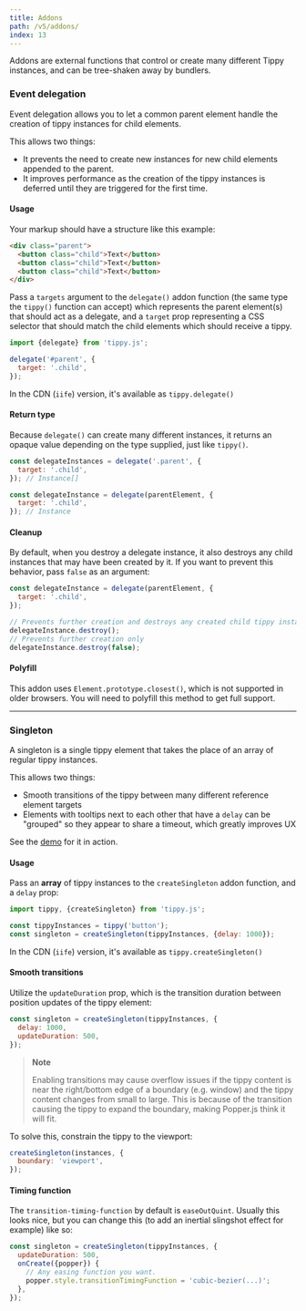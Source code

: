 ---
title: Addons
path: /v5/addons/
index: 13
---

Addons are external functions that control or create many different Tippy
instances, and can be tree-shaken away by bundlers.

### Event delegation

Event delegation allows you to let a common parent element handle the creation
of tippy instances for child elements.

This allows two things:

- It prevents the need to create new instances for new child elements appended
  to the parent.
- It improves performance as the creation of the tippy instances is deferred
  until they are triggered for the first time.

#### Usage

Your markup should have a structure like this example:

```html
<div class="parent">
  <button class="child">Text</button>
  <button class="child">Text</button>
  <button class="child">Text</button>
</div>
```

Pass a `targets` argument to the `delegate()` addon function (the same type the
`tippy()` function can accept) which represents the parent element(s) that
should act as a delegate, and a `target` prop representing a CSS selector that
should match the child elements which should receive a tippy.

```js
import {delegate} from 'tippy.js';

delegate('#parent', {
  target: '.child',
});
```

In the CDN (`iife`) version, it's available as `tippy.delegate()`

#### Return type

Because `delegate()` can create many different instances, it returns an opaque
value depending on the type supplied, just like `tippy()`.

```js
const delegateInstances = delegate('.parent', {
  target: '.child',
}); // Instance[]

const delegateInstance = delegate(parentElement, {
  target: '.child',
}); // Instance
```

#### Cleanup

By default, when you destroy a delegate instance, it also destroys any child
instances that may have been created by it. If you want to prevent this
behavior, pass `false` as an argument:

```js
const delegateInstance = delegate(parentElement, {
  target: '.child',
});

// Prevents further creation and destroys any created child tippy instances
delegateInstance.destroy();
// Prevents further creation only
delegateInstance.destroy(false);
```

#### Polyfill

This addon uses `Element.prototype.closest()`, which is not supported in older
browsers. You will need to polyfill this method to get full support.

---

### Singleton

A singleton is a single tippy element that takes the place of an array of
regular tippy instances.

This allows two things:

- Smooth transitions of the tippy between many different reference element
  targets
- Elements with tooltips next to each other that have a `delay` can be "grouped"
  so they appear to share a timeout, which greatly improves UX

See the [demo](/#singleton) for it in action.

#### Usage

Pass an **array** of tippy instances to the `createSingleton` addon function,
and a `delay` prop:

```js
import tippy, {createSingleton} from 'tippy.js';

const tippyInstances = tippy('button');
const singleton = createSingleton(tippyInstances, {delay: 1000});
```

In the CDN (`iife`) version, it's available as `tippy.createSingleton()`

#### Smooth transitions

Utilize the `updateDuration` prop, which is the transition duration between
position updates of the tippy element:

```js
const singleton = createSingleton(tippyInstances, {
  delay: 1000,
  updateDuration: 500,
});
```

> **Note**
>
> Enabling transitions may cause overflow issues if the tippy content is near
> the right/bottom edge of a boundary (e.g. window) and the tippy content
> changes from small to large. This is because of the transition causing the
> tippy to expand the boundary, making Popper.js think it will fit.

To solve this, constrain the tippy to the viewport:

```js
createSingleton(instances, {
  boundary: 'viewport',
});
```

#### Timing function

The `transition-timing-function` by default is `easeOutQuint`. Usually this
looks nice, but you can change this (to add an inertial slingshot effect for
example) like so:

```js
const singleton = createSingleton(tippyInstances, {
  updateDuration: 500,
  onCreate({popper}) {
    // Any easing function you want.
    popper.style.transitionTimingFunction = 'cubic-bezier(...)';
  },
});
```
